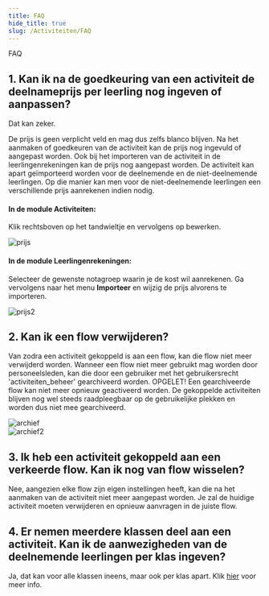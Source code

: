 ```yaml
---
title: FAQ
hide_title: true 
slug: /Activiteiten/FAQ
---
```


<ImageTitle img="activiteiten.png">FAQ</ImageTitle>

## 1. Kan ik na de goedkeuring van een activiteit de deelnameprijs per leerling nog ingeven of aanpassen?

Dat kan zeker. 

De prijs is geen verplicht veld en mag dus zelfs blanco blijven. Na het aanmaken of goedkeuren van de activiteit kan de prijs nog ingevuld of aangepast worden. Ook bij het importeren van de activiteit in de leerlingenrekeningen kan de prijs nog aangepast worden. De activiteit kan apart geïmporteerd worden voor de deelnemende en de niet-deelnemende leerlingen. Op die manier kan men voor de niet-deelnemende leerlingen een verschillende prijs aanrekenen indien nodig. 

#### In de module Activiteiten:
Klik rechtsboven op het tandwieltje en vervolgens op bewerken. 

![prijs](./prijs.png)

#### In de module Leerlingenrekeningen:
Selecteer de gewenste notagroep waarin je de kost wil aanrekenen. Ga vervolgens naar het menu **Importeer** en wijzig de prijs alvorens te importeren. 

![prijs2](./prijs2.png)

## 2. Kan ik een flow verwijderen?
Van zodra een activiteit gekoppeld is aan een flow, kan die flow niet meer verwijderd worden. 
Wanneer een flow niet meer gebruikt mag worden door personeelsleden, kan die door een gebruiker met het gebruikersrecht 'activiteiten_beheer' gearchiveerd worden. OPGELET! Een gearchiveerde flow kan niet meer opnieuw geactiveerd worden. De gekoppelde activiteiten blijven nog wel steeds raadpleegbaar op de gebruikelijke plekken en worden dus niet mee gearchiveerd. 

![archief](./archief.png)
<br/>
![archief2](./archief2.png)

## 3. Ik heb een activiteit gekoppeld aan een verkeerde flow. Kan ik nog van flow wisselen? 
Nee, aangezien elke flow zijn eigen instellingen heeft, kan die na het aanmaken van de activiteit niet meer aangepast worden. Je zal de huidige activiteit moeten verwijderen en opnieuw aanvragen in de juiste flow. 

## 4. Er nemen meerdere klassen deel aan een activiteit. Kan ik de aanwezigheden van de deelnemende leerlingen per klas ingeven?
Ja, dat kan voor alle klassen ineens, maar ook per klas apart. Klik [hier](/activiteiten/aanvragen/#4-deelnemers-toevoegen-aan-een-activiteit) voor meer info.





